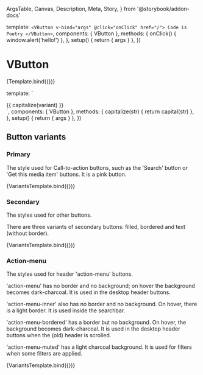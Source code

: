   ArgsTable,
  Canvas,
  Description,
  Meta,
  Story,
} from '@storybook/addon-docs'

<Meta title="Components/VButton" components={VButton} />

  template: `
    <VButton v-bind="args" @click="onClick" href="/">
      Code is Poetry
    </VButton>
  `,
  components: { VButton },
  methods: {
    onClick() {
      window.alert('hello!')
    },
  },
  setup() {
    return { args }
  },
})

# VButton

<Description of={VButton} />

<ArgsTable of={VButton} />

<Canvas>
  <Story
    name="VButton"
    args={{}}
    argTypes={{
      as: {
        options: buttonForms,
        control: { type: 'radio' },
      },
      variant: {
        options: buttonVariants,
        control: { type: 'select' },
      },
      pressed: { control: 'boolean' },
      size: {
        options: buttonSizes,
        control: { type: 'radio' },
      },
      disabled: { control: 'boolean' },
      focusableWhenDisabled: { control: 'boolean' },
      type: { control: 'text' },
    }}
  >
    {Template.bind({})}
  </Story>
</Canvas>

  template: `
<div class="flex gap-4 flex-wrap">
<VButton v-for="variant in args.variants"
    :variant="variant"
    :key="variant"
    class="caption-bold"
    v-bind="args">
    {{ capitalize(variant) }}
    </VButton>
  </div>`,
  components: { VButton },
  methods: {
    capitalize(str) {
      return capital(str)
    },
  },
  setup() {
    return { args }
  },
})

## Button variants

### Primary

The style used for Call-to-action buttons, such as the 'Search' button or 'Get this media item' buttons.
It is a pink button.

<Canvas>
  <Story
    name="primary"
    args={{ variants: ['primary'] }}
    argTypes={{
      pressed: { control: 'boolean' },
      size: {
        options: buttonSizes,
        control: { type: 'radio' },
      },
      disabled: { control: 'boolean' },
    }}
  >
    {VariantsTemplate.bind({})}
  </Story>
</Canvas>

### Secondary

The styles used for other buttons.

There are three variants of secondary buttons: filled, bordered and text (without border).

<Canvas>
  <Story
    name="secondary"
    args={{ variants: ['secondary-bordered', 'secondary-filled', 'secondary'] }}
    argTypes={{
      pressed: { control: 'boolean' },
      size: {
        options: buttonSizes,
        control: { type: 'radio' },
      },
      disabled: { control: 'boolean' },
    }}
  >
    {VariantsTemplate.bind({})}
  </Story>
</Canvas>

### Action-menu

The styles used for header 'action-menu' buttons.

'action-menu' has no border and no background; on hover the background becomes dark-charcoal. It is used in the desktop header buttons.

'action-menu-inner' also has no border and no background. On hover, there is a light border. It is used inside the searchbar.

'action-menu-bordered' has a border but no background. On hover, the background becomes dark-charcoal. It is used in the desktop header buttons when the (old) header is scrolled.

'action-menu-muted' has a light charcoal background. It is used for filters when some filters are applied.

<Canvas>
  <Story
    name="action-menu"
    args={{
      variants: [
        'action-menu',
        'action-menu-inner',
        'action-menu-bordered',
        'action-menu-muted',
      ],
    }}
    argTypes={{
      pressed: { control: 'boolean' },
      size: {
        options: buttonSizes,
        control: { type: 'radio' },
      },
      disabled: { control: 'boolean' },
    }}
  >
    {VariantsTemplate.bind({})}
  </Story>
</Canvas>
